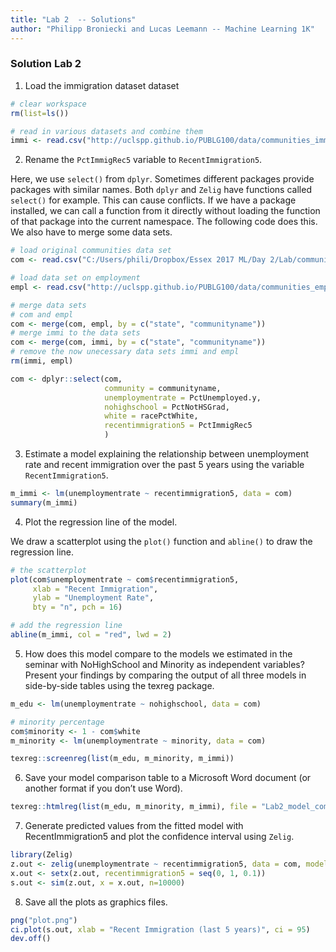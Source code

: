 ```yaml
---
title: "Lab 2  -- Solutions"
author: "Philipp Broniecki and Lucas Leemann -- Machine Learning 1K"
---
```


### Solution Lab 2

1. Load the immigration dataset dataset

```r
# clear workspace
rm(list=ls())

# read in various datasets and combine them 
immi <- read.csv("http://uclspp.github.io/PUBLG100/data/communities_immig.csv")

```


2. Rename the `PctImmigRec5` variable to `RecentImmigration5`.

Here, we use `select()` from `dplyr`. Sometimes different packages provide packages with similar names. Both `dplyr` and `Zelig` have functions called `select()` for example. This can cause conflicts. If we have a package installed, we can call a function from it directly without loading the function of that package into the current namespace. The following code does this. We also have to merge some data sets.


```r
# load original communities data set
com <- read.csv("C:/Users/phili/Dropbox/Essex 2017 ML/Day 2/Lab/communities.csv")

# load data set on employment
empl <- read.csv("http://uclspp.github.io/PUBLG100/data/communities_employment.csv")

# merge data sets
# com and empl
com <- merge(com, empl, by = c("state", "communityname"))
# merge immi to the data sets
com <- merge(com, immi, by = c("state", "communityname"))
# remove the now unecessary data sets immi and empl
rm(immi, empl)

com <- dplyr::select(com,
                     community = communityname,
                     unemploymentrate = PctUnemployed.y,
                     nohighschool = PctNotHSGrad,
                     white = racePctWhite,
                     recentimmigration5 = PctImmigRec5
                     )
```

3. Estimate a model explaining the relationship between unemployment rate and recent immigration over the past 5 years using the variable `RecentImmigration5`.

```r
m_immi <- lm(unemploymentrate ~ recentimmigration5, data = com)
summary(m_immi)
```

4. Plot the regression line of the model.

We draw a scatterplot using the `plot()` function and `abline()` to draw the regression line.

```r
# the scatterplot
plot(com$unemploymentrate ~ com$recentimmigration5,
     xlab = "Recent Immigration",
     ylab = "Unemployment Rate",
     bty = "n", pch = 16)

# add the regression line
abline(m_immi, col = "red", lwd = 2)
```

5. How does this model compare to the models we estimated in the seminar with NoHighSchool and Minority as independent variables? Present your findings by comparing the output of all three models in side-by-side tables using the texreg package.

```r
m_edu <- lm(unemploymentrate ~ nohighschool, data = com)

# minority percentage
com$minority <- 1 - com$white
m_minority <- lm(unemploymentrate ~ minority, data = com)

texreg::screenreg(list(m_edu, m_minority, m_immi))
```

6. Save your model comparison table to a Microsoft Word document (or another format if you don’t use Word).

```r
texreg::htmlreg(list(m_edu, m_minority, m_immi), file = "Lab2_model_comparison.doc")
```

7. Generate predicted values from the fitted model with RecentImmigration5 and plot the confidence interval using `Zelig`.

```r
library(Zelig)
z.out <- zelig(unemploymentrate ~ recentimmigration5, data = com, model = "ls")
x.out <- setx(z.out, recentimmigration5 = seq(0, 1, 0.1))
s.out <- sim(z.out, x = x.out, n=10000)
```

8. Save all the plots as graphics files.
```r
png("plot.png")
ci.plot(s.out, xlab = "Recent Immigration (last 5 years)", ci = 95)
dev.off()
```